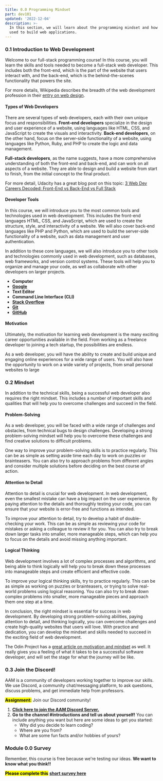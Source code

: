 ```yaml
---
title: 0.0 Programming Mindset
part: dev101
updated: '2022-12-04'
description: >-
  In this section, we will learn about the programming mindset and how it can be
  used to build web applications.
---
```


### 0.1 Introduction to Web Development

<YouTube youTubeId='lD7i1jGBeMk' />

Welcome to our full-stack programming course! In this course, you will learn the skills and tools needed to become a full-stack web developer. This includes both the front-end, which is the part of the website that users interact with, and the back-end, which is the behind-the-scenes functionality that powers the site.

For more details, Wikipedia describes the breadth of the web development profession in their [entry on web design](https://en.wikipedia.org/wiki/Web_design).

#### Types of Web Developers

There are several types of web developers, each with their own unique focus and responsibilities. **Front-end developers** specialize in the design and user experience of a website, using languages like HTML, CSS, and JavaScript to create the visuals and interactivity. **Back-end developers**, on the other hand, focus on the server-side functionality of a website, using languages like Python, Ruby, and PHP to create the logic and data management.

**Full-stack developers**, as the name suggests, have a more comprehensive understanding of both the front-end and back-end, and can work on all aspects of a website. They are able to design and build a website from start to finish, from the initial concept to the final product.

For more detail, Udacity has a great blog post on this topic: [3 Web Dev Careers Decoded: Front-End vs Back-End vs Full Stack](http://blog.udacity.com/2014/12/front-end-vs-back-end-vs-full-stack-web-developers.html)

#### Developer Tools

In this course, we will introduce you to the most common tools and technologies used in web development. This includes the front-end languages HTML, CSS, and JavaScript, which are used to create the structure, style, and interactivity of a website. We will also cover back-end languages like PHP and Python, which are used to build the server-side functionality of a website, such as data management and user authentication.

In addition to these core languages, we will also introduce you to other tools and technologies commonly used in web development, such as databases, web frameworks, and version control systems. These tools will help you to organize and manage your code, as well as collaborate with other developers on larger projects.

- **Computer**
- **[Google](https://www.google.com/)**
- **Text Editor**
- **Command Line Interface (CLI)**
- **[Stack Overflow](http://stackoverflow.com/)**
- **[Git](https://git-scm.com/)**
- **[GitHub](https://github.com/)**

#### Motivation

Ultimately, the motivation for learning web development is the many exciting career opportunities available in the field. From working as a freelance developer to joining a tech startup, the possibilities are endless.

As a web developer, you will have the ability to create and build unique and engaging online experiences for a wide range of users. You will also have the opportunity to work on a wide variety of projects, from small personal websites to large

### 0.2 Mindset

In addition to the technical skills, being a successful web developer also requires the right mindset. This includes a number of important skills and qualities that will help you to overcome challenges and succeed in the field.

#### Problem-Solving

As a web developer, you will be faced with a wide range of challenges and obstacles, from technical bugs to design challenges. Developing a strong problem-solving mindset will help you to overcome these challenges and find creative solutions to difficult problems.

One way to improve your problem-solving skills is to practice regularly. This can be as simple as setting aside time each day to work on puzzles or brainteasers. You can also try to approach problems from different angles and consider multiple solutions before deciding on the best course of action.

#### Attention to Detail

Attention to detail is crucial for web development. In web development, even the smallest mistake can have a big impact on the user experience. By paying attention to the details and thoroughly testing your code, you can ensure that your website is error-free and functions as intended.

To improve your attention to detail, try to develop a habit of double-checking your work. This can be as simple as reviewing your code for mistakes or asking a colleague to review it for you. You can also try to break down larger tasks into smaller, more manageable steps, which can help you to focus on the details and avoid missing anything important.

#### Logical Thinking

Web development involves a lot of complex processes and algorithms, and being able to think logically will help you to break down these processes into manageable steps and create efficient and effective code.

To improve your logical thinking skills, try to practice regularly. This can be as simple as working on puzzles or brainteasers, or trying to solve real-world problems using logical reasoning. You can also try to break down complex problems into smaller, more manageable pieces and approach them one step at a time.

In conclusion, the right mindset is essential for success in web development. By developing strong problem-solving abilities, paying attention to detail, and thinking logically, you can overcome challenges and create high-quality websites that users will love. With practice and dedication, you can develop the mindset and skills needed to succeed in the exciting field of web development.

The Odin Project has a [great article on motivation and mindset](https://www.theodinproject.com/lessons/foundations-motivation-and-mindset) as well. It really gives you a feeling of what it takes to be a successful software developer, and will set the stage for what the journey will be like.

### 0.3 Join the Discord!

AAM is a community of developers working together to improve our skills. We use Discord, a community chat/messaging platform, to ask questions, discuss problems, and get immediate help from professors.

<mark>**Assignment:**</mark> Join our Discord community!

1. **[Click here to join the AAM Discord Server.](https://discord.gg/5fY5efPd)**
2. **Go to the channel #introductions and tell us about yourself!** You can include anything you want but here are some ideas to get you started:
   - Why did you decide to learn coding?
   - Where are you from?
   - What are some fun facts and/or hobbies of yours?

### Module 0.0 Survey

Remember, this course is free because we're testing our ideas. **We want to know what you think!!**

<mark>**Please complete this**</mark> **[short survey here](https://docs.google.com/forms/d/e/1FAIpQLScT8vYmaKoXM8Gd96Yfvg-GAC2eEqvgG6jZMb5qzl8kLfzQyw/viewform)**
